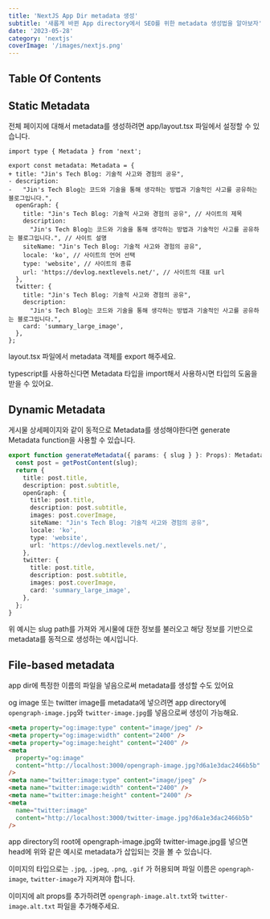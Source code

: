 ```yaml
---
title: 'NextJS App Dir metadata 생성'
subtitle: '새롭게 바뀐 App directory에서 SEO를 위한 metadata 생성법을 알아보자'
date: '2023-05-28'
category: 'nextjs'
coverImage: '/images/nextjs.png'
---
```


## Table Of Contents

## Static Metadata

전체 페이지에 대해서 metadata를 생성하려면 app/layout.tsx 파일에서 설정할 수 있습니다.

```diff-typescript {1} showLineNumbers
import type { Metadata } from 'next';

export const metadata: Metadata = {
+ title: "Jin's Tech Blog: 기술적 사고와 경험의 공유",
- description:
-   "Jin's Tech Blog는 코드와 기술을 통해 생각하는 방법과 기술적인 사고를 공유하는 블로그입니다.",
  openGraph: {
    title: "Jin's Tech Blog: 기술적 사고와 경험의 공유", // 사이트의 제목
    description:
      "Jin's Tech Blog는 코드와 기술을 통해 생각하는 방법과 기술적인 사고를 공유하는 블로그입니다.", // 사이트 설명
    siteName: "Jin's Tech Blog: 기술적 사고와 경험의 공유",
    locale: 'ko', // 사이트의 언어 선택
    type: 'website', // 사이트의 종류
    url: 'https://devlog.nextlevels.net/', // 사이트의 대표 url
  },
  twitter: {
    title: "Jin's Tech Blog: 기술적 사고와 경험의 공유",
    description:
      "Jin's Tech Blog는 코드와 기술을 통해 생각하는 방법과 기술적인 사고를 공유하는 블로그입니다.",
    card: 'summary_large_image',
  },
};
```

layout.tsx 파일에서 metadata 객체를 export 해주세요.

typescript를 사용하신다면 Metadata 타입을 import해서 사용하시면 타입의 도움을 받을 수 있어요.

## Dynamic Metadata

게시물 상세페이지와 같이 동적으로 Metadata를 생성해야한다면 generate Metadata function을 사용할 수 있습니다.

```typescript
export function generateMetadata({ params: { slug } }: Props): Metadata {
  const post = getPostContent(slug);
  return {
    title: post.title,
    description: post.subtitle,
    openGraph: {
      title: post.title,
      description: post.subtitle,
      images: post.coverImage,
      siteName: "Jin's Tech Blog: 기술적 사고와 경험의 공유",
      locale: 'ko',
      type: 'website',
      url: 'https://devlog.nextlevels.net/',
    },
    twitter: {
      title: post.title,
      description: post.subtitle,
      images: post.coverImage,
      card: 'summary_large_image',
    },
  };
}
```

위 예시는 slug path를 가져와 게시물에 대한 정보를 불러오고 해당 정보를 기반으로 metadata를 동적으로 생성하는 예시입니다.

## File-based metadata

app dir에 특정한 이름의 파일을 넣음으로써 metadata를 생성할 수도 있어요

og image 또는 twitter image를 metadata에 넣으려면 app directory에 `opengraph-image.jpg`와 `twitter-image.jpg`를 넣음으로써 생성이 가능해요.

```html
<meta property="og:image:type" content="image/jpeg" />
<meta property="og:image:width" content="2400" />
<meta property="og:image:height" content="2400" />
<meta
  property="og:image"
  content="http://localhost:3000/opengraph-image.jpg?d6a1e3dac2466b5b"
/>
<meta name="twitter:image:type" content="image/jpeg" />
<meta name="twitter:image:width" content="2400" />
<meta name="twitter:image:height" content="2400" />
<meta
  name="twitter:image"
  content="http://localhost:3000/twitter-image.jpg?d6a1e3dac2466b5b"
/>
```

app directory의 root에 opengraph-image.jpg와 twitter-image.jpg를 넣으면 head에 위와 같은 예시로 metadata가 삽입되는 것을 볼 수 있습니다.

이미지의 타입으로는 `.jpg`, `.jpeg`, `.png`, `.gif` 가 허용되며 파일 이름은 `opengraph-image`, `twitter-image`가 지켜져야 합니다.

이미지에 alt props를 추가하려면 `opengraph-image.alt.txt`와 `twitter-image.alt.txt` 파일을 추가해주세요.
